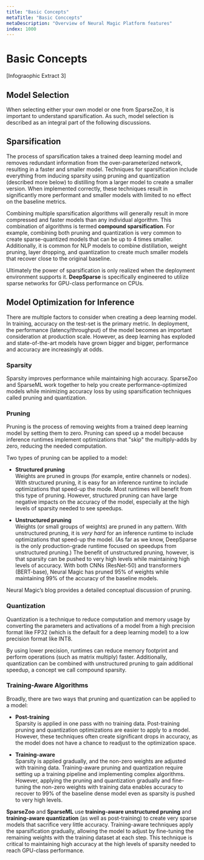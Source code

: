 ```yaml
---
title: "Basic Concepts"
metaTitle: "Basic Conccepts"
metaDescription: "Overview of Neural Magic Platform features"
index: 1000
---
```


# Basic Concepts

[Infograophic Extract 3]

## Model Selection

When selecting either your own model or one from SparseZoo, it is important to understand sparsification. As such, model selection is described as an integral part of the following discussions.

## Sparsification

The process of sparsification takes a trained deep learning model and removes redundant information from the over-parameterized network, resulting in a faster and smaller model. Techniques for sparsification include everything from inducing sparsity using pruning and quantization (described more below) to distilling from a larger model to create a smaller version. When implemented correctly, these techniques result in significantly more performant and smaller models with limited to no effect on the baseline metrics.

Combining multiple sparsification algorithms will generally result in more compressed and faster models than any individual algorithm. This combination of algorithms is termed **compound sparsification**. For example, combining both pruning and quantization is very common to create sparse-quantized models that can be up to 4 times smaller. Additionally, it is common for NLP models to combine distillation, weight pruning, layer dropping, and quantization to create much smaller models that recover close to the original baseline.

Ultimately the power of sparsification is only realized when the deployment environment supports it. **DeepSparse** is specifically engineered to utilize sparse networks for GPU-class performance on CPUs.

## Model Optimization for Inference

There are multiple factors to consider when creating a deep learning model. In training, accuracy on the test-set is the primary metric. In deployment, the performance (latency/throughput) of the model becomes an important consideration at production scale. However, as deep learning has exploded and state-of-the-art models have grown bigger and bigger, performance and accuracy are increasingly at odds.

### Sparsity

Sparsity improves performance while maintaining high accuracy. SparseZoo and SparseML work together to help you create performance-optimized models while minimizing accuracy loss by using sparsification techniques called pruning and quantization.

### Pruning

Pruning is the process of removing weights from a trained deep learning model by setting them to zero. Pruning can speed up a model because inference runtimes implement optimizations that "skip" the multiply-adds by zero, reducing the needed computation.

Two types of pruning can be applied to a model:

- **Structured pruning**<br>
Weights are pruned in groups (for example, entire channels or nodes). With structured pruning, it is easy for an inference runtime to include optimizations that speed-up the mode. Most runtimes will benefit from this type of pruning. However, structured pruning can have large negative impacts on the accuracy of the model, especially at the high levels of sparsity needed to see speedups.

- **Unstructured pruning**<br>
Weights (or small groups of weights) are pruned in any pattern. With unstructured pruning, it is *very hard* for an inference runtime to include optimizations that speed-up the model. (As far as we know, DeepSparse is the only production-grade runtime focused on speedups from unstructured pruning.) The benefit of unstructured pruning, however, is that sparsity can be pushed to very high levels while maintaining high levels of accuracy. With both CNNs (ResNet-50) and transformers (BERT-base), Neural Magic has pruned 95% of weights while maintaining 99% of the accuracy of the baseline models.

Neural Magic’s blog provides a detailed conceptual discussion of pruning.

### Quantization

Quantization is a technique to reduce computation and memory usage by converting the parameters and activations of a model from a high precision format like FP32 (which is the default for a deep learning model) to a low precision format like INT8.

By using lower precision, runtimes can reduce memory footprint and perform operations (such as matrix multiply) faster. Additionally, quantization can be combined with unstructured pruning to gain additional speedup, a concept we call compound sparsity.

### Training-Aware Algorithms

Broadly, there are two ways that pruning and quantization can be applied to a model:

- **Post-training**<br>
Sparsity is applied in one pass with no training data. Post-training pruning and quantization optimizations are easier to apply to a model. However, these techniques often create significant drops in accuracy, as the model does not have a chance to readjust to the optimization space.

- **Training-aware**<br>
Sparsity is applied gradually, and the non-zero weights are adjusted with training data. Training-aware pruning and quantization require setting up a training pipeline and implementing complex algorithms. However, applying the pruning and quantization gradually and fine-tuning the non-zero weights with training data enables accuracy to recover to 99% of the baseline dense model even as sparsity is pushed to very high levels.

**SparseZoo** and **SparseML** use **training-aware unstructured pruning** and **training-aware quantization** (as well as post-training) to create very sparse models that sacrifice very little accuracy. Training-aware techniques apply the sparsification gradually, allowing the model to adjust by fine-tuning the remaining weights with the training dataset at each step. This technique is critical to maintaining high accuracy at the high levels of sparsity needed to reach GPU-class performance.
